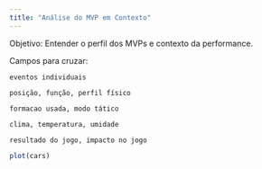```yaml
---
title: "Análise do MVP em Contexto"
---
```


Objetivo: Entender o perfil dos MVPs e contexto da performance.

Campos para cruzar:

    eventos individuais

    posição, função, perfil físico

    formacao usada, modo tático

    clima, temperatura, umidade

    resultado do jogo, impacto no jogo

```r
plot(cars)
```
